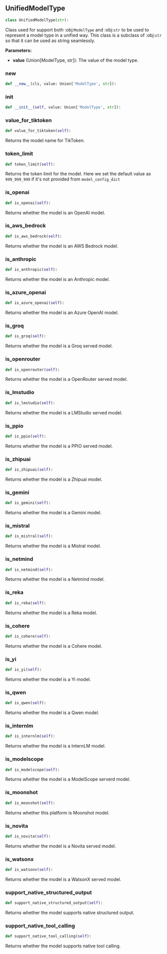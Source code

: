 <a id="camel.types.unified_model_type"></a>

<a id="camel.types.unified_model_type.UnifiedModelType"></a>

## UnifiedModelType

```python
class UnifiedModelType(str):
```

Class used for support both :obj:`ModelType` and :obj:`str` to be used
to represent a model type in a unified way. This class is a subclass of
:obj:`str` so that it can be used as string seamlessly.

**Parameters:**

- **value** (Union[ModelType, str]): The value of the model type.

<a id="camel.types.unified_model_type.UnifiedModelType.__new__"></a>

### __new__

```python
def __new__(cls, value: Union['ModelType', str]):
```

<a id="camel.types.unified_model_type.UnifiedModelType.__init__"></a>

### __init__

```python
def __init__(self, value: Union['ModelType', str]):
```

<a id="camel.types.unified_model_type.UnifiedModelType.value_for_tiktoken"></a>

### value_for_tiktoken

```python
def value_for_tiktoken(self):
```

Returns the model name for TikToken.

<a id="camel.types.unified_model_type.UnifiedModelType.token_limit"></a>

### token_limit

```python
def token_limit(self):
```

Returns the token limit for the model. Here we set the default
value as `999_999_999` if it's not provided from `model_config_dict`

<a id="camel.types.unified_model_type.UnifiedModelType.is_openai"></a>

### is_openai

```python
def is_openai(self):
```

Returns whether the model is an OpenAI model.

<a id="camel.types.unified_model_type.UnifiedModelType.is_aws_bedrock"></a>

### is_aws_bedrock

```python
def is_aws_bedrock(self):
```

Returns whether the model is an AWS Bedrock model.

<a id="camel.types.unified_model_type.UnifiedModelType.is_anthropic"></a>

### is_anthropic

```python
def is_anthropic(self):
```

Returns whether the model is an Anthropic model.

<a id="camel.types.unified_model_type.UnifiedModelType.is_azure_openai"></a>

### is_azure_openai

```python
def is_azure_openai(self):
```

Returns whether the model is an Azure OpenAI model.

<a id="camel.types.unified_model_type.UnifiedModelType.is_groq"></a>

### is_groq

```python
def is_groq(self):
```

Returns whether the model is a Groq served model.

<a id="camel.types.unified_model_type.UnifiedModelType.is_openrouter"></a>

### is_openrouter

```python
def is_openrouter(self):
```

Returns whether the model is a OpenRouter served model.

<a id="camel.types.unified_model_type.UnifiedModelType.is_lmstudio"></a>

### is_lmstudio

```python
def is_lmstudio(self):
```

Returns whether the model is a LMStudio served model.

<a id="camel.types.unified_model_type.UnifiedModelType.is_ppio"></a>

### is_ppio

```python
def is_ppio(self):
```

Returns whether the model is a PPIO served model.

<a id="camel.types.unified_model_type.UnifiedModelType.is_zhipuai"></a>

### is_zhipuai

```python
def is_zhipuai(self):
```

Returns whether the model is a Zhipuai model.

<a id="camel.types.unified_model_type.UnifiedModelType.is_gemini"></a>

### is_gemini

```python
def is_gemini(self):
```

Returns whether the model is a Gemini model.

<a id="camel.types.unified_model_type.UnifiedModelType.is_mistral"></a>

### is_mistral

```python
def is_mistral(self):
```

Returns whether the model is a Mistral model.

<a id="camel.types.unified_model_type.UnifiedModelType.is_netmind"></a>

### is_netmind

```python
def is_netmind(self):
```

Returns whether the model is a Netmind model.

<a id="camel.types.unified_model_type.UnifiedModelType.is_reka"></a>

### is_reka

```python
def is_reka(self):
```

Returns whether the model is a Reka model.

<a id="camel.types.unified_model_type.UnifiedModelType.is_cohere"></a>

### is_cohere

```python
def is_cohere(self):
```

Returns whether the model is a Cohere model.

<a id="camel.types.unified_model_type.UnifiedModelType.is_yi"></a>

### is_yi

```python
def is_yi(self):
```

Returns whether the model is a Yi model.

<a id="camel.types.unified_model_type.UnifiedModelType.is_qwen"></a>

### is_qwen

```python
def is_qwen(self):
```

Returns whether the model is a Qwen model.

<a id="camel.types.unified_model_type.UnifiedModelType.is_internlm"></a>

### is_internlm

```python
def is_internlm(self):
```

Returns whether the model is a InternLM model.

<a id="camel.types.unified_model_type.UnifiedModelType.is_modelscope"></a>

### is_modelscope

```python
def is_modelscope(self):
```

Returns whether the model is a ModelScope serverd model.

<a id="camel.types.unified_model_type.UnifiedModelType.is_moonshot"></a>

### is_moonshot

```python
def is_moonshot(self):
```

Returns whether this platform is Moonshot model.

<a id="camel.types.unified_model_type.UnifiedModelType.is_novita"></a>

### is_novita

```python
def is_novita(self):
```

Returns whether the model is a Novita served model.

<a id="camel.types.unified_model_type.UnifiedModelType.is_watsonx"></a>

### is_watsonx

```python
def is_watsonx(self):
```

Returns whether the model is a WatsonX served model.

<a id="camel.types.unified_model_type.UnifiedModelType.support_native_structured_output"></a>

### support_native_structured_output

```python
def support_native_structured_output(self):
```

Returns whether the model supports native structured output.

<a id="camel.types.unified_model_type.UnifiedModelType.support_native_tool_calling"></a>

### support_native_tool_calling

```python
def support_native_tool_calling(self):
```

Returns whether the model supports native tool calling.
